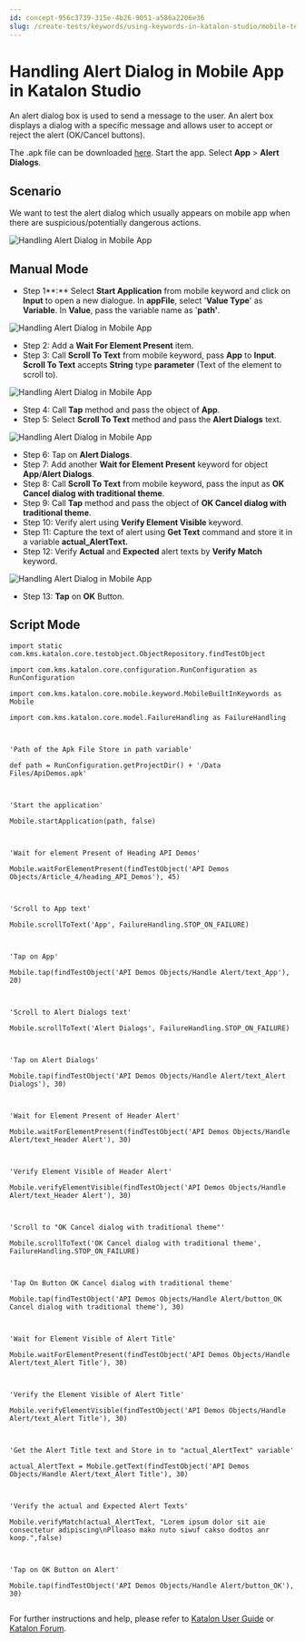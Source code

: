 ```yaml
---
id: concept-956c3739-315e-4b26-9051-a586a2206e36
slug: /create-tests/keywords/using-keywords-in-katalon-studio/mobile-testing/handling-alert-dialog-in-mobile-app-in-katalon-studio
---
```


# Handling Alert Dialog in Mobile App in Katalon Studio

An alert dialog box is used to send a message to the user. An alert box displays a dialog with a specific message and allows user to accept or reject the alert \(OK/Cancel buttons\).

The .apk file can be downloaded [here](https://github.com/katalon-studio/katalon-mobile-automation/blob/master/Data%20Files/ApiDemos.apk). Start the app. Select **App** &gt; **Alert Dialogs**.

## Scenario

We want to test the alert dialog which usually appears on mobile app when there are suspicious/potentially dangerous actions.

<img src="https://github.com/katalon-studio/docs-images/raw/master/katalon-studio/tutorials/handle_alert_dialog_mobile_app/Handling-Alert-Dialog-in-Mobile-App.png" alt="Handling Alert Dialog in Mobile App" />

## Manual Mode

-   Step 1**:** Select **Start Application** from mobile keyword and click on **Input** to open a new dialogue. In **appFile**, select '**Value Type**' as **Variable**. In **Value**, pass the variable name as '**path'**.

<img src="https://github.com/katalon-studio/docs-images/raw/master/katalon-studio/tutorials/handle_alert_dialog_mobile_app/Handling-Alert-Dialog-in-Mobile-App-1.png" alt="Handling Alert Dialog in Mobile App" />

-   Step 2: Add a **Wait For Element Present** item.
-   Step 3: Call **Scroll To Text** from mobile keyword, pass **App** to **Input**. **Scroll To Text** accepts **String** type **parameter** \(Text of the element to scroll to\).

<img src="https://github.com/katalon-studio/docs-images/raw/master/katalon-studio/tutorials/handle_alert_dialog_mobile_app/Handling-Alert-Dialog-in-Mobile-App-3.png" alt="Handling Alert Dialog in Mobile App" />

-   Step 4: Call **Tap** method and pass the object of **App**.
-   Step 5: Select **Scroll To Text** method and pass the **Alert Dialogs** text.

<img src="https://github.com/katalon-studio/docs-images/raw/master/katalon-studio/tutorials/handle_alert_dialog_mobile_app/Handling-Alert-Dialog-in-Mobile-App-5.png" alt="Handling Alert Dialog in Mobile App" />

-   Step 6: Tap on **Alert Dialogs**.
-   Step 7: Add another **Wait for Element Present** keyword for object **App**/**Alert Dialogs**.
-   Step 8: Call **Scroll To Text** from mobile keyword, pass the input as **OK Cancel dialog with traditional theme**.
-   Step 9: Call **Tap** method and pass the object of **OK Cancel dialog with traditional theme**.
-   Step 10: Verify alert using **Verify Element Visible** keyword.
-   Step 11: Capture the text of alert using **Get Text** command and store it in a variable **actual\_AlertText.**
-   Step 12: Verify **Actual** and **Expected** alert texts by **Verify Match** keyword.

<img src="https://github.com/katalon-studio/docs-images/raw/master/katalon-studio/tutorials/handle_alert_dialog_mobile_app/Handling-Alert-Dialog-in-Mobile-App-13.png" alt="Handling Alert Dialog in Mobile App" />

-   Step 13: **Tap** on **OK** Button.

## Script Mode

```
import static com.kms.katalon.core.testobject.ObjectRepository.findTestObject
 
import com.kms.katalon.core.configuration.RunConfiguration as RunConfiguration
 
import com.kms.katalon.core.mobile.keyword.MobileBuiltInKeywords as Mobile
 
import com.kms.katalon.core.model.FailureHandling as FailureHandling
 
 
 
'Path of the Apk File Store in path variable'
 
def path = RunConfiguration.getProjectDir() + '/Data Files/ApiDemos.apk'
 
 
 
'Start the application'
 
Mobile.startApplication(path, false)
 
 
 
'Wait for element Present of Heading API Demos'
 
Mobile.waitForElementPresent(findTestObject('API Demos Objects/Article_4/heading_API_Demos'), 45)
 
 
 
'Scroll to App text'
 
Mobile.scrollToText('App', FailureHandling.STOP_ON_FAILURE)
 
 
 
'Tap on App'
 
Mobile.tap(findTestObject('API Demos Objects/Handle Alert/text_App'), 20)
 
 
 
'Scroll to Alert Dialogs text'
 
Mobile.scrollToText('Alert Dialogs', FailureHandling.STOP_ON_FAILURE)
 
 
 
'Tap on Alert Dialogs'
 
Mobile.tap(findTestObject('API Demos Objects/Handle Alert/text_Alert Dialogs'), 30)
 
 
 
'Wait for Element Present of Header Alert'
 
Mobile.waitForElementPresent(findTestObject('API Demos Objects/Handle Alert/text_Header Alert'), 30)
 
 
 
'Verify Element Visible of Header Alert'
 
Mobile.verifyElementVisible(findTestObject('API Demos Objects/Handle Alert/text_Header Alert'), 30)
 
 
 
'Scroll to "OK Cancel dialog with traditional theme"'
 
Mobile.scrollToText('OK Cancel dialog with traditional theme', FailureHandling.STOP_ON_FAILURE)
 
 
 
'Tap On Button OK Cancel dialog with traditional theme'
 
Mobile.tap(findTestObject('API Demos Objects/Handle Alert/button_OK Cancel dialog with traditional theme'), 30)
 
 
 
'Wait for Element Visible of Alert Title'
 
Mobile.waitForElementPresent(findTestObject('API Demos Objects/Handle Alert/text_Alert Title'), 30)
 
 
 
'Verify the Element Visible of Alert Title'
 
Mobile.verifyElementVisible(findTestObject('API Demos Objects/Handle Alert/text_Alert Title'), 30)
 
 
 
'Get the Alert Title text and Store in to "actual_AlertText" variable'
 
actual_AlertText = Mobile.getText(findTestObject('API Demos Objects/Handle Alert/text_Alert Title'), 30)
 
 
 
'Verify the actual and Expected Alert Texts'
 
Mobile.verifyMatch(actual_AlertText, "Lorem ipsum dolor sit aie consectetur adipiscing\nPlloaso mako nuto siwuf cakso dodtos anr koop.",false)
 
 
 
'Tap on OK Button on Alert'
 
Mobile.tap(findTestObject('API Demos Objects/Handle Alert/button_OK'), 30)


```

For further instructions and help, please refer to [Katalon User Guide](https://docs.katalon.com/x/oArR) or [Katalon Forum](https://forum.katalon.com/).